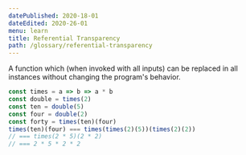 ```yaml
---
datePublished: 2020-18-01
dateEdited: 2020-26-01
menu: learn
title: Referential Transparency
path: /glossary/referential-transparency
---
```



<Definition of="Referential Transparency" parent="Function" />

A function which (when invoked with all inputs) can be replaced in all instances without changing the program's behavior.

```js
const times = a => b => a * b
const double = times(2)
const ten = double(5) 
const four = double(2) 
const forty = times(ten)(four)
times(ten)(four) === times(times(2)(5))(times(2)(2))
// === times(2 * 5)(2 * 2)
// === 2 * 5 * 2 * 2
```
